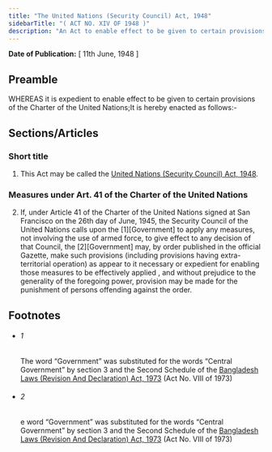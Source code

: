 ```yaml
---
title: "The United Nations (Security Council) Act, 1948"
sidebarTitle: "( ACT NO. XIV OF 1948 )"
description: "An Act to enable effect to be given to certain provisions of the Charter of the United Nations."
---
```


**Date of Publication:** [ 11th June, 1948 ]

## Preamble

WHEREAS it is expedient to enable effect to be given to certain provisions of the Charter of the United Nations;It is hereby enacted as follows:-

## Sections/Articles

### Short title

1. This Act may be called the [United Nations (Security Council) Act, 1948](/act-224.html "United Nations (Security Council) Act, 1948").

### Measures under Art. 41 of the Charter of the United Nations

2. If, under Article 41 of the Charter of the United Nations signed at San Francisco on the 26th day of June, 1945, the Security Council of the United Nations calls upon the [1][Government] to apply any measures, not involving the use of armed force, to give effect to any decision of that Council, the [2][Government] may, by order published in the official Gazette, make such provisions (including provisions having extra-territorial operation) as appear to it necessary or expedient for enabling those measures to be effectively applied , and without prejudice to the generality of the foregoing power, provision may be made for the punishment of persons offending against the order.

## Footnotes

- ###### 1

  The word “Government” was substituted for the words “Central Government” by section 3 and the Second Schedule of the [Bangladesh Laws (Revision And Declaration) Act, 1973](/act-430.html "Bangladesh Laws (Revision And Declaration) Act, 1973") (Act No. VIII of 1973)

- ###### 2

  e word “Government” was substituted for the words “Central Government” by section 3 and the Second Schedule of the [Bangladesh Laws (Revision And Declaration) Act, 1973](/act-430.html "Bangladesh Laws (Revision And Declaration) Act, 1973") (Act No. VIII of 1973)
